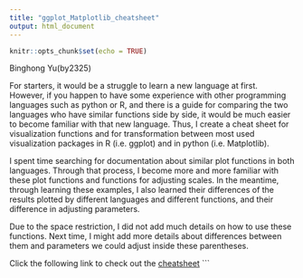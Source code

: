 ```yaml
---
title: "ggplot_Matplotlib_cheatsheet"
output: html_document
---
```


```r
knitr::opts_chunk$set(echo = TRUE)
```

Binghong Yu(by2325)

For starters, it would be a struggle to learn a new language at first. However, if you happen to have some experience with other programming languages such as python or R, and there is a guide for comparing the two languages who have similar functions side by side, it would be much easier to become familiar with that new language. Thus, I create a cheat sheet for visualization functions and for transformation between most used visualization packages in R (i.e. ggplot) and in python (i.e. Matplotlib).

I spent time searching for documentation about similar plot functions in both languages. Through that process, I become more and more familiar with these plot functions and functions for adjusting scales. In the meantime, through learning these examples, I also learned their differences of the results plotted by different languages and different functions, and their difference in adjusting parameters.

Due to the space restriction, I did not add much details on how to use these functions. Next time, I might add more details about differences between them and parameters we could adjust inside these parentheses.

Click the following link to check out the [cheatsheet](resources/ggplot_Matplotlib_cheatsheet/ggplot_Matplotlib_cheatsheet.pdf)
```

